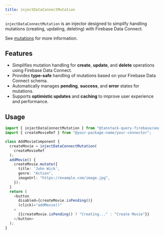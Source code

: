 ```yaml
---
title: injectDataConnectMutation
---
```


`injectDataConnectMutation` is an injector designed to simplify handling mutations (creating, updating, deleting) with Firebase Data Connect.

See [mutations](/angular/data-connect/mutations) for more information.

## Features

- Simplifies mutation handling for <b>create</b>, <b>update</b>, and <b>delete</b> operations using Firebase Data Connect.
- Provides <b>type-safe</b> handling of mutations based on your Firebase Data Connect schema.
- Automatically manages <b>pending</b>, <b>success</b>, and <b>error</b> states for mutations.
- Supports <b>optimistic updates</b> and <b>caching</b> to improve user experience and performance.

## Usage

```ts
import { injectDataConnectMutation } from "@tanstack-query-firebase/angular/data-connect";
import { createMovieRef } from "@your-package-name/your-connector";

class AddMovieComponent {
  createMovie = injectDataConnectMutation(
    createMovieRef
  );
  addMovie() {
    createMovie.mutate({
      title: 'John Wick',
      genre: "Action",
      imageUrl: "https://example.com/image.jpg",
    });
  }
  return (
    <button
      disabled={createMovie.isPending()}
      (click)="addMovie()"
    >
      {{createMovie.isPending() ? "Creating..." : "Create Movie"}}
    </button>
  );
}
```
